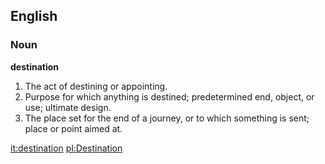 ==English==

===Noun===

'''destination'''

#The act of destining or appointing.
#Purpose for which anything is destined; predetermined end, object, or use; ultimate design.
#The place set for the end of a journey, or to which something is sent; place or point aimed at.

[[it:destination]]
[[pl:Destination]]
